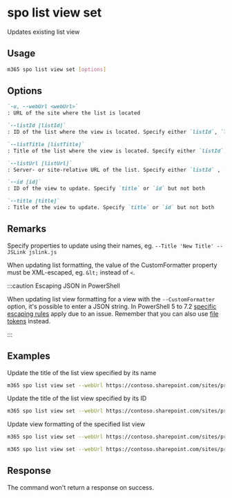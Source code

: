 
# spo list view set

Updates existing list view

## Usage

```sh
m365 spo list view set [options]
```

## Options

```md defintion-list
`-u, --webUrl <webUrl>`
: URL of the site where the list is located

`--listId [listId]`
: ID of the list where the view is located. Specify either `listId`, `listTitle`, or `listUrl`.

`--listTitle [listTitle]`
: Title of the list where the view is located. Specify either `listId`, `listTitle`, or `listUrl`.

`--listUrl [listUrl]`
: Server- or site-relative URL of the list. Specify either `listId` , `listTitle` or `listUrl`.

`--id [id]`
: ID of the view to update. Specify `title` or `id` but not both

`--title [title]`
: Title of the view to update. Specify `title` or `id` but not both
```

<Global />

## Remarks

Specify properties to update using their names, eg. `--Title 'New Title' --JSLink jslink.js`

When updating list formatting, the value of the CustomFormatter property must be XML-escaped, eg. `&lt;` instead of `<`.

:::caution Escaping JSON in PowerShell

When updating list view formatting for a view with the `--CustomFormatter` option, it's possible to enter a JSON string. In PowerShell 5 to 7.2 [specific escaping rules](./../../../user-guide/using-cli.mdx#escaping-double-quotes-in-powershell) apply due to an issue. Remember that you can also use [file tokens](./../../../user-guide/using-cli.mdx#passing-complex-content-into-cli-options) instead.

:::

## Examples

Update the title of the list view specified by its name

```sh
m365 spo list view set --webUrl https://contoso.sharepoint.com/sites/project-x --listTitle 'My List' --title 'All items' --Title 'All events'
```

Update the title of the list view specified by its ID

```sh
m365 spo list view set --webUrl https://contoso.sharepoint.com/sites/project-x --listUrl '/sites/project-x/lists/Events' --id 330f29c5-5c4c-465f-9f4b-7903020ae1ce --Title 'All events'
```

Update view formatting of the specified list view

<Tabs>
  <TabItem value="PowerShell">

  ```sh
  m365 spo list view set --webUrl https://contoso.sharepoint.com/sites/project-x --listTitle 'My List' --title 'All items' --CustomFormatter '{\"schema\":\"https://developer.microsoft.com/json-schemas/sp/view-formatting.schema.json\",\"additionalRowClass\": \"=if([$DueDate] &lt;= @now, ''sp-field-severity--severeWarning'', '''')\"}'
  ```

  </TabItem>
  <TabItem value="Bash">

  ```sh
  m365 spo list view set --webUrl https://contoso.sharepoint.com/sites/project-x --listTitle 'My List' --title 'All items' --CustomFormatter "{\"schema\":\"https://developer.microsoft.com/json-schemas/sp/view-formatting.schema.json\",\"additionalRowClass\": \"=if([$DueDate] &lt;= @now, 'sp-field-severity--severeWarning', '')\"}"
  ```

  </TabItem>
</Tabs>

## Response

The command won't return a response on success.
